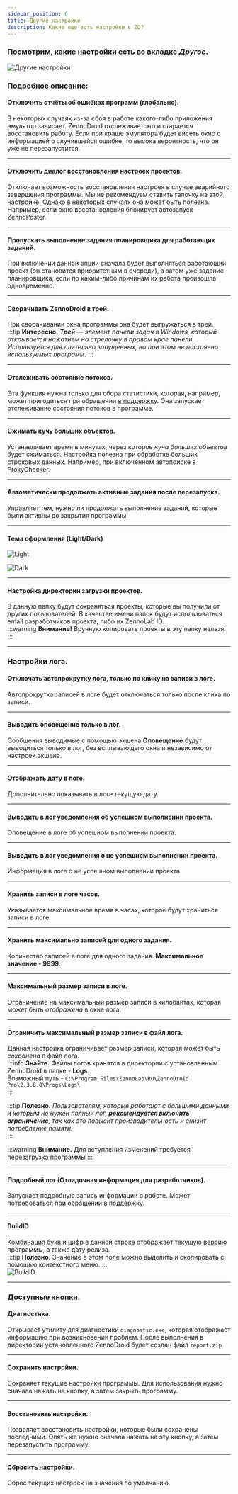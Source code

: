 ```yaml
---
sidebar_position: 6
title: Другие настройки
description: Какие еще есть настройки в ZD?
---
```

### Посмотрим, какие настройки есть во вкладке *Другое*.  

![Другие настройки](./assets/Other_Settings/Other_Settings_pic1.png)

### Подробное описание:  
#### Отключить отчёты об ошибках программ (глобально).  
В некоторых случаях из-за сбоя в работе какого-либо приложения эмулятор зависает. ZennoDroid отслеживает это и старается восстановить работу. Если при краше эмулятора будет висеть окно с информацией о случившейся ошибке, то высока вероятность, что он уже не перезапустится.    
_______________________________________________
#### Отключить диалог восстановления настроек проектов.  
Отключает возможность восстановления настроек в случае аварийного завершения программы. Мы не рекомендуем ставить галочку на этой настройке. Однако в некоторых случаях она может быть полезна. Например, если окно восстановления блокирует автозапуск ZennoPoster.  
_______________________________________________
#### Пропускать выполнение задания планировщика для работающих заданий.  
При включении данной опции сначала будет выполняться работающий проект (он становится приоритетным в очереди), а затем уже задание планировщика, если по каким-либо причинам их работа произошла одновременно.  
_______________________________________________
#### Сворачивать ZennoDroid в трей.  
При сворачивании окна программы она будет выгружаться в трей.  
:::tip **Интересно.**
***Трей** — элемент панели задач в Windows, который открывается нажатием на стрелочку в правом крае панели. Используется для длительно запущенных, но при этом не постоянно используемых программ.* 
:::  
_______________________________________________
#### Отслеживать состояние потоков.  
Эта функция нужна только для сбора статистики, которая, например, может пригодиться при обращении [в поддержку](https://helpdesk.zennolab.com/ru/conversation/new). Она запускает отслеживание состояния потоков в программе.  
_______________________________________________
#### Сжимать кучу больших объектов.  
Устанавливает время в минутах, через которое *куча больших объектов* будет сжиматься. Настройка полезна при обработке больших строковых данных. Например, при включенном автопоиске в ProxyChecker.  
_______________________________________________
#### Автоматически продолжать активные задания после перезапуска.  
Управляет тем, нужно ли продолжать выполнение заданий, которые были активны до закрытия программы.  
_______________________________________________
#### Тема оформления (Light/Dark)  
![Light](./assets/Other_Settings/Other_Settings_pic2.png)  

![Dark](./assets/Other_Settings/Other_Settings_pic3.png)
_______________________________________________
#### Настройка директории загрузки проектов.  
В данную папку будут сохраняться проекты, которые вы получили от других пользователей. В качестве имени папок будут использоваться email разработчиков проекта, либо их ZennoLab ID.  
:::warning **Внимание!**
Вручную копировать проекты в эту папку нельзя!
::: 
_______________________________________________
### Настройки лога.  
#### Отключать автопрокрутку лога, только по клику на записи в логе. 
Автопрокрутка записей в логе будет отключаться только после клика по записи.  
_______________________________________________
#### Выводить оповещение только в лог.  
Сообщения выводимые с помощью экшена **Оповещение** будут выводиться только в лог, без всплывающего окна и независимо от настроек экшена.  
_______________________________________________
#### Отображать дату в логе.  
Дополнительно показывать в логе текущую дату.  
_______________________________________________
#### Выводить в лог уведомления об успешном выполнении проекта.  
Оповещение в логе об успешном выполнении проекта.  
_______________________________________________
#### Выводить в лог уведомления о не успешном выполнении проекта.  
Информация в логе о не успешном выполнении проекта.  
_______________________________________________
#### Хранить записи в логе часов.  
Указывается максимальное время в часах, которое будут храниться записи в логе.  
_______________________________________________
#### Хранить максимально записей для одного задания.  
Количество записей в логе для одного задания. **Максимальное значение - 9999**.  
_______________________________________________
#### Максимальный размер записи в логе.  
Ограничение на максимальный размер записи в килобайтах, которая может быть *отображена* в окне лога.  
_______________________________________________
#### Ограничить максимальный размер записи в файл лога.  
Данная настройка ограничивает размер записи, которая может быть *сохранена* в файл лога.  
:::info **Знайте.**
Файлы логов хранятся в директории с установленным ZennoDroid в папке - **Logs**.  
Возможный путь - `C:\Program Files\ZennoLab\RU\ZennoDroid Pro\2.3.8.0\Progs\Logs\`  
:::  

:::tip **Полезно.**
*Пользователям, которые работают с большими данными и которым не нужен полный лог, **рекомендуется включить ограничение**, так как это повысит производительность и снизит потребление памяти.*  
:::  

:::warning **Внимание.**
Для вступления изменений требуется перезагрузка программы
:::  
_______________________________________________
#### Подробный лог (Отладочная информация для разработчиков).  
Запускает подробную запись информации о работе. Может потребоваться при обращении в поддержку.  
_______________________________________________
#### BuildID  
Комбинация букв и цифр в данной строке отображает текущую версию программы, а также дату релиза.  
:::tip **Полезно.**
Значение в этом поле можно выделить и скопировать с помощью контекстного меню.
:::  
![BuildID](./assets/Other_Settings/Other_Settings_pic4.gif)
_______________________________________________
### Доступные кнопки.  
#### Диагностика.  
Открывает утилиту для диагностики `diagnostic.exe`, которая отображает информацию при возникновении проблем. После выполнения в директории установленного ZennoDroid будет создан файл `report.zip`  
_______________________________________________
#### Сохранить настройки.  
Сохраняет текущие настройки программы. Для использования нужно сначала нажать на кнопку, а затем закрыть программу.  
_______________________________________________
#### Восстановить настройки.  
Позволяет восстановить настройки, которые были сохранены последними. Опять же нужно сначала нажать на эту кнопку, а затем перезапустить программу.  
_______________________________________________
#### Сбросить настройки.  
Сброс текущих настроек на значения по умолчанию.